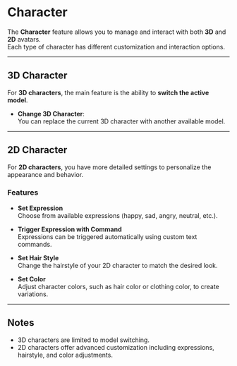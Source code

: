 # Character

The **Character** feature allows you to manage and interact with both **3D** and **2D** avatars.  
Each type of character has different customization and interaction options.

---

## 3D Character

For **3D characters**, the main feature is the ability to **switch the active model**.  

- **Change 3D Character**:  
  You can replace the current 3D character with another available model.

---

## 2D Character

For **2D characters**, you have more detailed settings to personalize the appearance and behavior.

### Features
- **Set Expression**  
  Choose from available expressions (happy, sad, angry, neutral, etc.).  

- **Trigger Expression with Command**  
  Expressions can be triggered automatically using custom text commands.  

- **Set Hair Style**  
  Change the hairstyle of your 2D character to match the desired look.  

- **Set Color**  
  Adjust character colors, such as hair color or clothing color, to create variations.  

---

## Notes
- 3D characters are limited to model switching.  
- 2D characters offer advanced customization including expressions, hairstyle, and color adjustments.  
